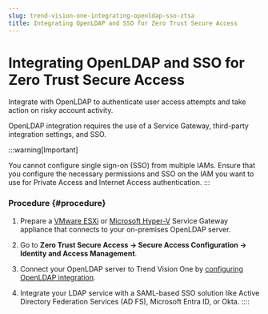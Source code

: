 ```yaml
---
slug: trend-vision-one-integrating-openldap-sso-ztsa
title: Integrating OpenLDAP and SSO for Zero Trust Secure Access
---
```

# Integrating OpenLDAP and SSO for Zero Trust Secure Access

Integrate with OpenLDAP to authenticate user access attempts and take action on risky account activity.

OpenLDAP integration requires the use of a Service Gateway, third-party integration settings, and SSO.

:::warning[Important]

You cannot configure single sign-on (SSO) from multiple IAMs. Ensure that you configure the necessary permissions and SSO on the IAM you want to use for Private Access and Internet Access authentication.
:::

### Procedure {#procedure}

1.  Prepare a [VMware ESXi](sg-virtual-app-vmware-esxi.mdx) or [Microsoft Hyper-V](deploy-virtual-appliance-ms-hyper-v.mdx) Service Gateway appliance that connects to your on-premises OpenLDAP server.

2.  Go to **Zero Trust Secure Access → Secure Access Configuration → Identity and Access Management**.

3.  Connect your OpenLDAP server to Trend Vision One by [configuring OpenLDAP integration](openldap-integration.mdx).

4.  Integrate your LDAP service with a SAML-based SSO solution like Active Directory Federation Services (AD FS), Microsoft Entra ID, or Okta.
::::
